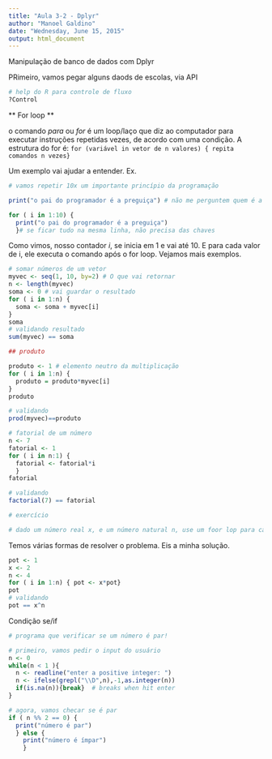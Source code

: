 ```yaml
---
title: "Aula 3-2 - Dplyr"
author: "Manoel Galdino"
date: "Wednesday, June 15, 2015"
output: html_document
---
```

Manipulação de banco de dados com Dplyr

PRimeiro, vamos pegar alguns daods de escolas, via API


```r
# help do R para controle de fluxo
?Control
```

** For loop **

o comando *para* ou *for* é um loop/laço que diz ao computador para executar instruções repetidas vezes, de acordo com uma condição. A estrutura do for é:
``` for (variável in vetor de n valores) { repita comandos n vezes}```

Um exemplo vai ajudar a entender.
Ex.
```r
# vamos repetir 10x um importante princípio da programação

print("o pai do programador é a preguiça") # não me perguntem quem é a mãe!

for ( i in 1:10) { 
  print("o pai do programador é a preguiça")
  }# se ficar tudo na mesma linha, não precisa das chaves

```

Como vimos, nosso contador *i*, se inicia em 1 e vai até 10. E para cada valor de i, ele executa o comando após o for loop. Vejamos mais exemplos.

```r
# somar números de um vetor
myvec <- seq(1, 10, by=2) # O que vai retornar
n <- length(myvec)
soma <- 0 # vai guardar o resultado
for ( i in 1:n) {
  soma <- soma + myvec[i]
}
soma
# validando resultado
sum(myvec) == soma

## produto

produto <- 1 # elemento neutro da multiplicação
for ( i in 1:n) {
  produto = produto*myvec[i]
}
produto

# validando
prod(myvec)==produto

# fatorial de um número
n <- 7
fatorial <- 1
for ( i in n:1) {
  fatorial <- fatorial*i 
  }
fatorial

# validando
factorial(7) == fatorial

# exercício

# dado um número real x, e um número natural n, use um foor lop para calcular a potência x^n, em que x é a base, e n o expoente # valide que seu resultado está certo comparando com a forma mais simples de exponenciação no R, x^n.
```

Temos várias formas de resolver o problema.
Eis a minha solução.

```r
pot <- 1
x <- 2
n <- 4
for ( i in 1:n) { pot <- x*pot}
pot
# validando
pot == x^n
```

Condição se/if

```r
# programa que verificar se um número é par!

# primeiro, vamos pedir o input do usuário
n <- 0
while(n < 1 ){
  n <- readline("enter a positive integer: ")
  n <- ifelse(grepl("\\D",n),-1,as.integer(n))
  if(is.na(n)){break}  # breaks when hit enter
}

# agora, vamos checar se é par
if ( n %% 2 == 0) {
  print("número é par")
  } else { 
    print("número é ímpar")
    }



```
